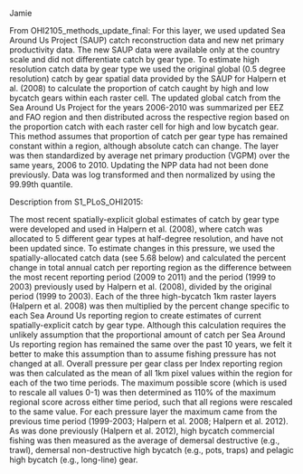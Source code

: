 Jamie

From OHI2105_methods_update_final:
For this layer, we used updated Sea Around Us Project (SAUP) catch reconstruction data and new net primary productivity data.  The new SAUP data were available only at the country scale and did not differentiate catch by gear type.  To estimate high resolution catch data by gear type we used the original global (0.5 degree resolution) catch by gear spatial data provided by the SAUP for Halpern et al. (2008) to calculate the proportion of catch caught by high and low bycatch gears within each raster cell. The updated global catch from the Sea Around Us Project for the years 2006-2010 was summarized per EEZ and FAO region and then distributed across the respective region based on the proportion catch with each raster cell for high and low bycatch gear. This method assumes that proportion of catch per gear type has remained constant within a region, although absolute catch can change. The layer was then standardized by average net primary production (VGPM) over the same years, 2006 to 2010. Updating the NPP data had not been done previously. Data was log transformed and then normalized by using the 99.99th quantile.

Description from S1_PLoS_OHI2015:

The most recent spatially-explicit global estimates of catch by gear type were developed and used in Halpern et al. (2008), where catch was allocated to 5 different gear types at half-degree resolution, and have not been updated since. To estimate changes in this pressure, we used the spatially-allocated catch data (see 5.68 below) and calculated the percent change in total annual catch per reporting region as the difference between the most recent reporting period (2009 to 2011) and the period (1999 to 2003) previously used by Halpern et al. (2008), divided by the original period (1999 to 2003). Each of the three high-bycatch 1km raster layers (Halpern et al. 2008) was then multiplied by the percent change specific to each Sea Around Us reporting region to create estimates of current spatially-explicit catch by gear type. Although this calculation requires the unlikely assumption that the proportional amount of catch per Sea Around Us reporting region has remained the same over the past 10 years, we felt it better to make this assumption than to assume fishing pressure has not changed at all.
Overall pressure per gear class per Index reporting region was then calculated as the mean of all 1km pixel values within the region for each of the two time periods. The maximum possible score (which is used to rescale all values 0-1) was then determined as 110% of the maximum regional score across either time period, such that all regions were rescaled to the same value. For each pressure layer the maximum came from the previous time period (1999-2003; Halpern et al. 2008; Halpern et al. 2012). As was done previously (Halpern et al. 2012), high bycatch commercial fishing was then measured as the average of demersal destructive (e.g., trawl), demersal non-destructive high bycatch (e.g., pots, traps) and pelagic high bycatch (e.g., long-line) gear.